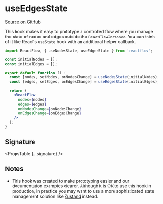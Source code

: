 
# useEdgesState

[Source on GitHub](https://github.com/wbkd/react-flow/blob/bacaa99c73b347856f63c5d495f5a0829be1e431/packages/core/src/hooks/useNodesEdgesState.ts/#L36)

This hook makes it easy to prototype a controlled flow where you manage the
state of nodes and edges outside the `ReactFlowInstance`. You can think of it
like React's `useState` hook with an additional helper callback.

```jsx
import ReactFlow, { useNodesState, useEdgesState } from 'reactflow';

const initialNodes = [];
const initialEdges = [];

export default function () {
  const [nodes, setNodes, onNodesChange] = useNodesState(initialNodes);
  const [edges, setEdges, onEdgesChange] = useEdgesState(initialEdges);

  return (
    <ReactFlow
      nodes={nodes}
      edges={edges}
      onNodesChange={onNodesChange}
      onEdgesChange={onEdgesChange}
    />
  );
}
```

## Signature

<PropsTable {...signature} />

## Notes

- This hook was created to make prototyping easier and our documentation
  examples clearer. Although it is OK to use this hook in production, in
  practice you may want to use a more sophisticated state management solution
  like [Zustand](https://reactflow.dev/docs/guides/state-management/) instead.

